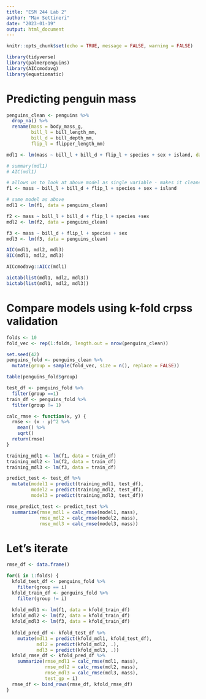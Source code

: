 ```yaml
---
title: "ESM 244 Lab 2"
author: "Max Settineri"
date: "2023-01-19"
output: html_document
---
```


```r
knitr::opts_chunk$set(echo = TRUE, message = FALSE, warning = FALSE)

library(tidyverse)
library(palmerpenguins)
library(AICcmodavg)
library(equatiomatic)
```

# Predicting penguin mass

```r
penguins_clean <- penguins %>% 
  drop_na() %>% 
  rename(mass = body_mass_g,
         bill_l = bill_length_mm,
         bill_d = bill_depth_mm,
         flip_l = flipper_length_mm) 

mdl1 <- lm(mass ~ bill_l + bill_d + flip_l + species + sex + island, data = penguins_clean)

# summary(mdl1)
# AIC(mdl1)
```

```r
# allows us to look at above model as single variable - makes it cleaner
f1 <- mass ~ bill_l + bill_d + flip_l + species + sex + island 

# same model as above
mdl1 <- lm(f1, data = penguins_clean)

f2 <- mass ~ bill_l + bill_d + flip_l + species +sex
mdl2 <- lm(f2, data = penguins_clean)

f3 <- mass ~ bill_d + flip_l + species + sex
mdl3 <- lm(f3, data = penguins_clean)

AIC(mdl1, mdl2, mdl3)
BIC(mdl1, mdl2, mdl3)

AICcmodavg::AICc(mdl1)

aictab(list(mdl1, mdl2, mdl3))
bictab(list(mdl1, mdl2, mdl3))

```

# Compare models using k-fold crpss validation

```r
folds <- 10
fold_vec <- rep(1:folds, length.out = nrow(penguins_clean))

set.seed(42)
penguins_fold <- penguins_clean %>% 
  mutate(group = sample(fold_vec, size = n(), replace = FALSE))

table(penguins_fold$group)

test_df <- penguins_fold %>% 
  filter(group ==1)
train_df <- penguins_fold %>% 
  filter(group != 1)
```

```r
calc_rmse <- function(x, y) {
  rmse <- (x - y)^2 %>% 
    mean() %>% 
    sqrt()
  return(rmse)
}
```

```r
training_mdl1 <- lm(f1, data = train_df)
training_mdl2 <- lm(f2, data = train_df)
training_mdl3 <- lm(f3, data = train_df)

predict_test <- test_df %>% 
  mutate(model1 = predict(training_mdl1, test_df),
         model2 = predict(training_mdl2, test_df),
         model3 = predict(training_mdl3, test_df))

rmse_predict_test <- predict_test %>% 
  summarize(rmse_mdl1 = calc_rmse(model1, mass),
            rmse_mdl2 = calc_rmse(model2, mass),
            rmse_mdl3 = calc_rmse(model3, mass))
```

# Let's iterate

```r
rmse_df <- data.frame()

for(i in 1:folds) {
  kfold_test_df <- penguins_fold %>% 
    filter(group == i)
  kfold_train_df <- penguins_fold %>% 
    filter(group != i)
  
  kfold_mdl1 <- lm(f1, data = kfold_train_df)
  kfold_mdl2 <- lm(f2, data = kfold_train_df)
  kfold_mdl3 <- lm(f3, data = kfold_train_df)
  
  kfold_pred_df <- kfold_test_df %>% 
    mutate(mdl1 = predict(kfold_mdl1, kfold_test_df),
           mdl2 = predict(kfold_mdl2, .),
           mdl3 = predict(kfold_mdl3, .))
  kfold_rmse_df <- kfold_pred_df %>% 
    summarize(rmse_mdl1 = calc_rmse(mdl1, mass),
              rmse_mdl2 = calc_rmse(mdl2, mass),
              rmse_mdl3 = calc_rmse(mdl3, mass),
              test_gp = i)
  rmse_df <- bind_rows(rmse_df, kfold_rmse_df)
}
```


